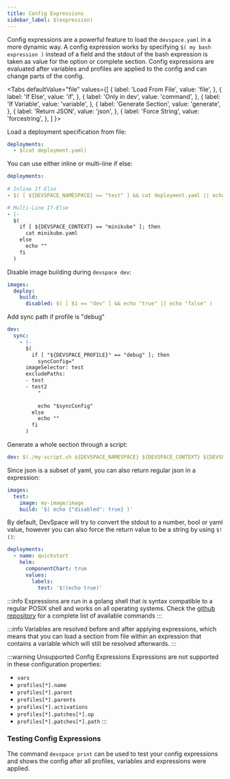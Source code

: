 ```yaml
---
title: Config Expressions
sidebar_label: $(expression)
---
```



Config expressions are a powerful feature to load the `devspace.yaml` in a more dynamic way. A config expression works by specifying `$( my bash expression )` instead of a field and the stdout of the bash expression is taken as value for the option or complete section. Config expressions are evaluated after variables and profiles are applied to the config and can change parts of the config.

<Tabs
    defaultValue="file"
    values={[
        { label: 'Load From File', value: 'file', },
        { label: 'If Else', value: 'if', },
        { label: 'Only in dev', value: 'command', },
        { label: 'If Variable', value: 'variable', },
        { label: 'Generate Section', value: 'generate', },
        { label: 'Return JSON', value: 'json', },
        { label: 'Force String', value: 'forcestring', },
    ]
    }>
<TabItem value="file">

Load a deployment specification from file:
```yaml
deployments:
  - $(cat deployment.yaml)
```

</TabItem>
<TabItem value="if">

You can use either inline or multi-line if else:
```yaml
deployments:
    
# Inline If-Else
- $( [ ${DEVSPACE_NAMESPACE} == "test" ] && cat deployment.yaml || echo "" )

# Multi-Line If-Else
- |-
  $(
    if [ ${DEVSPACE_CONTEXT} == "minikube" ]; then
      cat minikube.yaml
    else
      echo ""
    fi
  )
```

</TabItem>
<TabItem value="command">

Disable image building during `devspace dev`:
```yaml
images:
  deploy:
    build:
      disabled: $( [ $1 == "dev" ] && echo "true" || echo "false" )
```

</TabItem>
<TabItem value="variable">

Add sync path if profile is "debug"

```yaml
dev:
  sync:
    - |-
      $(
        if [ "${DEVSPACE_PROFILE}" == "debug" ]; then
          syncConfig="
      imageSelector: test
      excludePaths:
      - test
      - test2
          "
      
          echo "$syncConfig"
        else
          echo ""
        fi
      )
```

</TabItem>
<TabItem value="generate">

Generate a whole section through a script:
```yaml
dev: $(./my-script.sh ${DEVSPACE_NAMESPACE} ${DEVSPACE_CONTEXT} ${DEVSPACE_PROFILE})
```

</TabItem>
<TabItem value="json">

Since json is a subset of yaml, you can also return regular json in a expression:
```yaml
images:
  test:
    image: my-image/image
    build: '$( echo {"disabled": true} )'
```

</TabItem>
<TabItem value="forcestring">

By default, DevSpace will try to convert the stdout to a number, bool or yaml value, however you can also force the return value to be a string by using `$!()`:
```yaml
deployments:
  - name: quickstart
    helm:
      componentChart: true
      values:
        labels:
          test: '$!(echo true)'
```

</TabItem>
</Tabs>

:::info
Expressions are run in a golang shell that is syntax compatible to a regular POSIX shell and works on all operating systems. Check the [github repository](https://github.com/mvdan/sh/blob/master/interp/builtin.go#L23) for a complete list of available commands
:::

:::info
Variables are resolved before and after applying expressions, which means that you can load a section from file within an expression that contains a variable which will still be resolved afterwards.
:::

:::warning Unsupported Config Expressions
Expressions are not supported in these configuration properties:
- `vars`
- `profiles[*].name`
- `profiles[*].parent`
- `profiles[*].parents`
- `profiles[*].activations`
- `profiles[*].patches[*].op`
- `profiles[*].patches[*].path`
:::

### Testing Config Expressions

The command `devspace print` can be used to test your config expressions and shows the config after all profiles, variables and expressions were applied.
